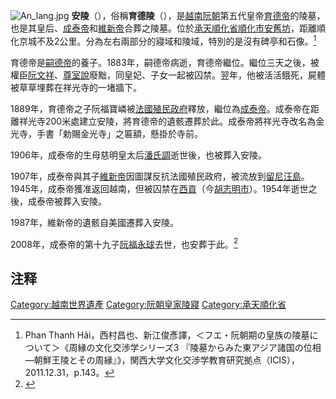 [[File:An_lang.jpg|thumb]]
'''安陵'''（{{vie|v=An Lăng|hn=安陵}}），俗稱'''育德陵'''（{{vie|v=Lăng Dục Ðức|hn=陵育德}}），是[[越南|越南]][[阮朝|阮朝]]第五代皇帝[[育德帝|育德帝]]的陵墓，也是其皇后、[[成泰帝|成泰帝]]和[[維新帝|維新帝]]合葬之陵墓。位於[[承天順化省|承天順化省]][[順化市|順化市]][[安舊坊|安舊坊]]，距離順化京城不及2公里。分為左右兩部分的寢域和陵域，特別的是沒有碑亭和石像。<ref>Phan Thanh Hải，西村昌也、新江俊彥譯，＜フエ・阮朝期の皇族の陵墓について＞《周縁の文化交渉学シリーズ3 『陵墓からみた東アジア諸国の位相―朝鮮王陵とその周縁』》，関西大学文化交渉学教育研究拠点（ICIS），2011.12.31，p.143。</ref>

育德帝是[[嗣德帝|嗣德帝]]的養子。1883年，嗣德帝病逝，育德帝繼位。繼位三天之後，被權臣[[阮文祥|阮文祥]]、[[尊室說|尊室說]]廢黜，同皇妃、子女一起被囚禁。翌年，他被活活餓死，屍體被草草埋葬在祥光寺的一堵牆下。

1889年，育德帝之子阮福寶嶙被[[法屬印度支那|法國殖民政府]]釋放，繼位為[[成泰帝|成泰帝]]。成泰帝在距離祥光寺200米處建立安陵，將育德帝的遺骸遷葬於此。成泰帝將祥光寺改名為金光寺，手書「勅賜金光寺」之匾額，懸掛於寺前。

1906年，成泰帝的生母慈明皇太后[[潘氏調|潘氏調]]逝世後，也被葬入安陵。

1907年，成泰帝與其子[[維新帝|維新帝]]因圖謀反抗法國殖民政府，被流放到[[留尼汪島|留尼汪島]]。1945年，成泰帝獲准返回越南，但被囚禁在[[胡志明市|西貢]]（今[[胡志明市|胡志明市]]）。1954年逝世之後，成泰帝被葬入安陵。

1987年，維新帝的遺骸自美國遷葬入安陵。

2008年，成泰帝的第十九子[[阮福永球|阮福永球]]去世，也安葬于此。<ref name="Tiền Phong">{{cite news|title=Gặp Hoàng tử cuối cùng của vua Thành Thái|website=Tiền Phong|publisher=[[先鋒報|先鋒報]]|url=http://www.tienphong.vn/Print.aspx?id=37040|date=2006-05|archiveurl=https://archive.is/20151128124936/http://www.tienphong.vn/Print.aspx?id=37040|archivedate=2015-11-28|deadurl=yes|accessdate=2017-07-06}}</ref>

==注释==
{{reflist}}
{{阮朝皇陵}}
{{顺化古迹建筑群}}
[[Category:越南世界遺產|Category:越南世界遺產]]
[[Category:阮朝皇家陵寢|Category:阮朝皇家陵寢]]
[[Category:承天順化省|Category:承天順化省]]